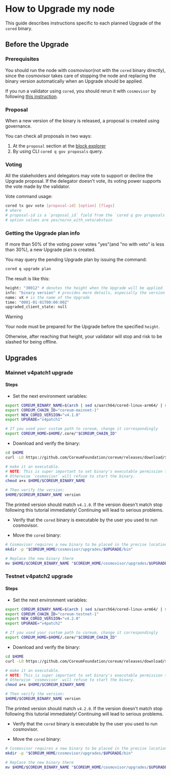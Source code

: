 # How to Upgrade my node

This guide describes instructions specific to each planned Upgrade of the `cored` binary.

## Before the Upgrade

### Prerequisites

You should run the node with cosmovisor(not with the `cored` binary directly),
since the cosmovisor takes care of stopping the node and replacing the binary version automatically when an Upgrade
should be applied.

If you run a validator using `cored`, you should rerun it with `cosmovisor` by
following [this instruction](/docs/become-validator/run-full-node).

### Proposal

When a new version of the binary is released, a proposal is created using governance.

You can check all proposals in two ways:

1. At the `proposal` section at the [block explorer](/docs/tools/blockchain-explorers)
2. By using CLI `cored q gov proposals` query.

### Voting

All the stakeholders and delegators may vote to support or decline the Upgrade proposal.
If the delegator doesn't vote, its voting power supports the vote made by the validator.

Vote command usage:

```bash
cored tx gov vote [proposal-id] [option] [flags]
# where
# proposal-id is a `proposal_id` field from the `cored q gov proposals` query
# option values are yes/no/no_with_veto/abstain
```

### Getting the Upgrade plan info

If more than 50% of the voting power votes "yes"(and "no with veto" is less than 30%), a new Upgrade plan is created.

You may query the pending Upgrade plan by issuing the command:

```bash
cored q upgrade plan
```

The result is like this:

```bash
height: "30012" # denotes the height when the Upgrade will be applied
info: "binary version" # provides more details, especially the version of the binary to install for that Upgrade
name: vX # is the name of the Upgrade
time: "0001-01-01T00:00:00Z"
upgraded_client_state: null
```


> [!WARNING]
> Your node must be prepared for the Upgrade before the specified `height`.
>
> Otherwise, after reaching that height, your validator will stop and risk to be slashed for being offline.


## Upgrades

### Mainnet v4patch1 upgrade

#### Steps

* Set the next environment variables:

```bash
export COREUM_BINARY_NAME=$(arch | sed s/aarch64/cored-linux-arm64/ | sed s/x86_64/cored-linux-amd64/)
export COREUM_CHAIN_ID="coreum-mainnet-1"
export NEW_CORED_VERSION="v4.1.0"
export UPGRADE="v4patch1"

# If you used your custom path to coreum, change it correspondingly
export COREUM_HOME=$HOME/.core/"$COREUM_CHAIN_ID"
```

* Download and verify the binary:

```bash
cd $HOME
curl -LO https://github.com/CoreumFoundation/coreum/releases/download/$NEW_CORED_VERSION/$COREUM_BINARY_NAME

# make it an executable.
# NOTE: This is super important to set binary's executable permission to everyone (`a+x`), not only for the owner (`u+x`).
# Otherwise `cosmovisor` will refuse to start the binary.
chmod a+x $HOME/$COREUM_BINARY_NAME

# Then verify the version:
$HOME/$COREUM_BINARY_NAME version
```

The printed version should match `v4.1.0`. If the version doesn't match stop following this tutorial immediately!
Continuing will lead to serious problems.

[//]: # (The printed version should match the one specified in the `cored q upgrade plan` `info` field.)

[//]: # (WARNING: If the version doesn't match stop following this tutorial immediately! Continuing will lead to serious problems.)

* Verify that the `cored` binary is executable by the user you used to run cosmovisor.

* Move the `cored` binary:

```bash
# Cosmovisor requires a new binary to be placed in the precise location. Create appropriate directory:
mkdir -p "$COREUM_HOME/cosmovisor/upgrades/$UPGRADE/bin"

# Replace the new binary there
mv $HOME/$COREUM_BINARY_NAME "$COREUM_HOME/cosmovisor/upgrades/$UPGRADE/bin/cored"
```


### Testnet v4patch2 upgrade

#### Steps

* Set the next environment variables:

```bash
export COREUM_BINARY_NAME=$(arch | sed s/aarch64/cored-linux-arm64/ | sed s/x86_64/cored-linux-amd64/)
export COREUM_CHAIN_ID="coreum-testnet-1"
export NEW_CORED_VERSION="v4.2.0"
export UPGRADE="v4patch2"

# If you used your custom path to coreum, change it correspondingly
export COREUM_HOME=$HOME/.core/"$COREUM_CHAIN_ID"
```

* Download and verify the binary:

```bash
cd $HOME
curl -LO https://github.com/CoreumFoundation/coreum/releases/download/$NEW_CORED_VERSION/$COREUM_BINARY_NAME

# make it an executable.
# NOTE: This is super important to set binary's executable permission to everyone (`a+x`), not only for the owner (`u+x`).
# Otherwise `cosmovisor` will refuse to start the binary.
chmod a+x $HOME/$COREUM_BINARY_NAME

# Then verify the version:
$HOME/$COREUM_BINARY_NAME version
```

The printed version should match `v4.2.0`. If the version doesn't match stop following this tutorial immediately!
Continuing will lead to serious problems.

[//]: # (The printed version should match the one specified in the `cored q upgrade plan` `info` field.)

[//]: # (WARNING: If the version doesn't match stop following this tutorial immediately! Continuing will lead to serious problems.)

* Verify that the `cored` binary is executable by the user you used to run cosmovisor.

* Move the `cored` binary:

```bash
# Cosmovisor requires a new binary to be placed in the precise location. Create appropriate directory:
mkdir -p "$COREUM_HOME/cosmovisor/upgrades/$UPGRADE/bin"

# Replace the new binary there
mv $HOME/$COREUM_BINARY_NAME "$COREUM_HOME/cosmovisor/upgrades/$UPGRADE/bin/cored"
```
